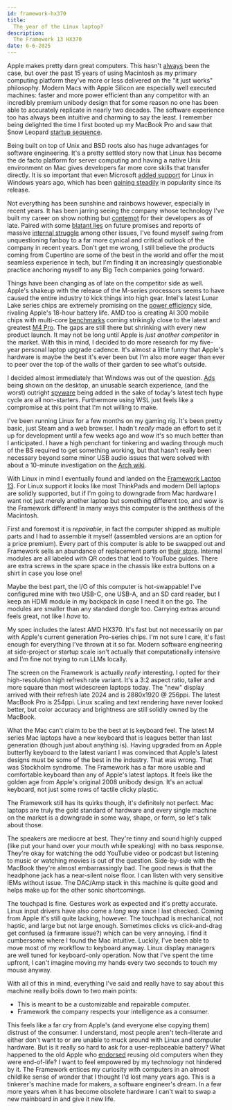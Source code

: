 ```yaml
---
id: framework-hx370
title:
  The year of the Linux laptop?
description:
  The Framework 13 HX370
date: 6-6-2025
---
```


Apple makes pretty darn great computers. This hasn't [always](https://appleinsider.com/articles/22/07/19/apple-agrees-to-50m-settlement-in-macbook-butterfly-keyboard-lawsuit) been the case, but over the past 15 years of using Macintosh as my primary computing platform they've more or less delivered on the "it just works" philosophy. Modern Macs with Apple Silicon are especially well executed machines: faster and more power efficient than any competitor with an incredibly premium unibody design that for some reason no one has been able to accurately replicate in nearly two decades. The software experience too has always been intuitive and charming to say the least. I remember being delighted the time I first booted up my MacBook Pro and saw that Snow Leopard [startup sequence](https://youtube.com/watch?v=5DSXz9xst5k). 

Being built on top of Unix and BSD roots also has huge advantages for software engineering. It's a pretty settled story now that Linux has become the de facto platform for server computing and having a native Unix environment on Mac gives developers far more core skills that transfer directly. It is so important that even Microsoft [added support](https://learn.microsoft.com/en-us/windows/wsl/) for Linux in Windows years ago, which has been [gaining steadily](https://survey.stackoverflow.co/2024/technology) in popularity since its release.

Not everything has been sunshine and rainbows however, especially in recent years. It has been jarring seeing the company whose technology I've built my career on show nothing but [contempt](https://daringfireball.net/linked/2025/06/05/apple-appeal-denied-antisteering) for their developers as of late. Paired with some [blatant lies](https://stratechery.com/2025/apple-and-its-intelligence-gaps/) on future promises and reports of massive [internal struggle](https://www.theinformation.com/articles/apple-fumbled-siris-ai-makeover) among other issues, I've found myself swing from unquestioning fanboy to a far more cynical and critical outlook of the company in recent years. Don't get me wrong, I still believe the products coming from Cupertino are some of the best in the world and offer the most seamless experience in tech, but I'm finding it an increasingly questionable practice anchoring myself to any Big Tech companies going forward.

Things have been changing as of late on the competitor side as well. Apple's shakeup with the release of the M-series processors seems to have caused the entire industry to kick things into high gear. Intel's latest Lunar Lake series chips are extremely promising on the [power efficiency](https://www.laptopmag.com/laptops/overall-intel-lunar-lake-battery-life-rundown-which-new-intel-lunar-lake-laptop-comes-out-on-top) side, rivaling Apple's 18-hour battery life. AMD too is creating AI 300 mobile chips with multi-core [benchmarks](https://browser.geekbench.com/v6/cpu/12316580) coming strikingly close to the latest and greatest [M4 Pro](https://browser.geekbench.com/v6/cpu/12319983). The gaps are still there but shrinking with every new product launch. It may not be long until Apple is *just another competitor* in the market. With this in mind, I decided to do more research for my five-year personal laptop upgrade cadence. It's almost a little funny that Apple's hardware is maybe the best it's ever been but I'm also more eager than ever to peer over the top of the walls of their garden to see what's outside. 

I decided almost immediately that Windows was out of the question. [Ads](https://www.pcmag.com/how-to/how-to-remove-most-annoying-ads-from-windows) being shown on the desktop, an unusable search experience, (and the worst) outright [spyware](https://support.microsoft.com/en-us/windows/retrace-your-steps-with-recall-aa03f8a0-a78b-4b3e-b0a1-2eb8ac48701c) being added in the sake of today's latest tech hype cycle are all non-starters. Furthermore using WSL just feels like a compromise at this point that I'm not willing to make. 

I've been running Linux for a few months on my gaming rig. It's been pretty basic, just Steam and a web browser. I hadn't *really* made an effort to set it up for development until a few weeks ago and wow it's so much better than I anticipated. I have a high penchant for tinkering and wading through much of the BS required to get something working, but that hasn't really been necessary beyond some minor USB audio issues that were solved with about a 10-minute investigation on the [Arch wiki](https://wiki.archlinux.org/title/PipeWire#Audio_problems_after_standby).

With Linux in mind I eventually found and landed on the [Framework Laptop 13](https://frame.work/laptop13). For Linux support it looks like most ThinkPads and modern Dell laptops are solidly supported, but if I'm going to downgrade from Mac hardware I want not just merely another laptop but something different too, and wow is the Framework different! In many ways this computer is the antithesis of the Macintosh. 

First and foremost it is *repairable*, in fact the computer shipped as multiple parts and I had to assemble it myself (assembled versions are an option for a price premium). Every part of this computer is able to be swapped out and Framework sells an abundance of replacement parts on [their store](https://frame.work/marketplace). Internal modules are all labeled with QR codes that lead to YouTube guides. There are extra screws in the spare space in the chassis like extra buttons on a shirt in case you lose one! 

Maybe the best part, the I/O of this computer is hot-swappable! I've configured mine with two USB-C, one USB-A, and an SD card reader, but I keep an HDMI module in my backpack in case I need it on the go. The modules are smaller than any standard dongle too. Carrying extras around feels great, not like I *have* to.

My spec includes the latest AMD HX370. It's fast but not necessarily on par with Apple's current generation Pro-series chips. I'm not sure I care, it's fast enough for everything I've thrown at it so far. Modern software engineering at side-project or startup scale isn't actually that computationally intensive and I'm fine not trying to run LLMs locally.

The screen on the Framework is actually *really* interesting. I opted for their high-resolution high refresh rate variant. It's a 3:2 aspect ratio, taller and more square than most widescreen laptops today. The "new" display arrived with their refresh late 2024 and is 2880x1920 @ 256ppi. The latest MacBook Pro is 254ppi. Linux scaling and text rendering have never looked better, but color accuracy and brightness are still solidly owned by the MacBook.

What the Mac can't claim to be the best at is keyboard feel. The latest M series Mac laptops have a new keyboard that is leagues better than last generation (though just about anything is). Having upgraded from an Apple butterfly keyboard to the latest variant I was convinced that Apple's latest designs must be some of the best in the industry. That was wrong. That was Stockholm syndrome. The Framework has a far more usable and comfortable keyboard than any of Apple's latest laptops. It feels like the golden age from Apple's original 2008 unibody design. It's an actual keyboard, not just some rows of tactile clicky plastic.

The Framework still has its quirks though, it's definitely not perfect. Mac laptops are truly the gold standard of hardware and every single machine on the market is a downgrade in some way, shape, or form, so let's talk about those.

The speakers are mediocre at best. They're tinny and sound highly cupped (like put your hand over your mouth while speaking) with no bass response. They're okay for watching the odd YouTube video or podcast but listening to music or watching movies is out of the question. Side-by-side with the MacBook they're almost embarrassingly bad. The good news is that the headphone jack has a near-silent noise floor. I can listen with very sensitive IEMs without issue. The DAC/Amp stack in this machine is quite good and helps make up for the other sonic shortcomings.

The touchpad is fine. Gestures work as expected and it's pretty accurate. Linux input drivers have also come a *long way* since I last checked. Coming from Apple it's still quite lacking, however. The touchpad is mechanical, not haptic, and large but not large enough. Sometimes clicks vs click-and-drag get confused (a firmware issue?) which can be very annoying. I find it cumbersome where I found the Mac intuitive. Luckily, I've been able to move most of my workflow to keyboard anyway. Linux display managers are well tuned for keyboard-only operation. Now that I've spent the time upfront, I can't imagine moving my hands every two seconds to touch my mouse anyway. 

With all of this in mind, everything I've said and really have to say about this machine really boils down to two main points: 

- This is meant to be a customizable and repairable computer.
- Framework the company respects your intelligence as a consumer. 

This feels like a far cry from Apple's (and everyone else copying them) distrust of the consumer. I understand, most people aren't tech-literate and either don't want to or are unable to muck around with Linux and computer hardware. But is it really so hard to ask for a user-replaceable battery? What happened to the old Apple who [endorsed](https://support.apple.com/en-us/105126) reusing old computers when they were end-of-life? I want to feel empowered by my technology not hindered by it. The Framework entices my curiosity with computers in an almost childlike sense of wonder that I thought I'd lost many years ago. This is a tinkerer's machine made for makers, a software engineer's dream. In a few more years when it has become obsolete hardware I can't wait to swap a new mainboard in and give it new life.